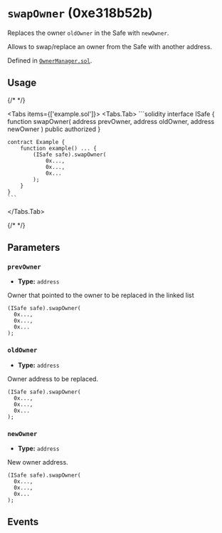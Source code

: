 

<LegacyCallout />

# `swapOwner` (0xe318b52b)



Replaces the owner `oldOwner` in the Safe with `newOwner`.

Allows to swap/replace an owner from the Safe with another address.
<OnlySafeTxCallout />




Defined in [`OwnerManager.sol`](https://github.com/safe-global/safe-smart-account/tree/v1.3.0/contracts/base/OwnerManager.sol#L94).


## Usage

{/* <!-- vale off --> */}

<Tabs items={['example.sol']}>
  <Tabs.Tab>
    ```solidity
    interface ISafe {
        function swapOwner(
            address prevOwner,
            address oldOwner,
            address newOwner
        ) public authorized
    }

    contract Example {
        function example() ... {
            (ISafe safe).swapOwner(
                0x...,
                0x...,
                0x...
            );
        }
    }
    ```
  </Tabs.Tab>
</Tabs>

{/* <!-- vale on --> */}



## Parameters

### `prevOwner`

  - **Type:** `address`

  Owner that pointed to the owner to be replaced in the linked list

  ```solidity focus=2
  (ISafe safe).swapOwner(
    0x...,
    0x...,
    0x...
  );
  ```


### `oldOwner`

  - **Type:** `address`

  Owner address to be replaced.

  ```solidity focus=3
  (ISafe safe).swapOwner(
    0x...,
    0x...,
    0x...
  );
  ```


### `newOwner`

  - **Type:** `address`

  New owner address.

  ```solidity focus=4
  (ISafe safe).swapOwner(
    0x...,
    0x...,
    0x...
  );
  ```




## Events

<RemovedOwner />
<AddedOwner />

